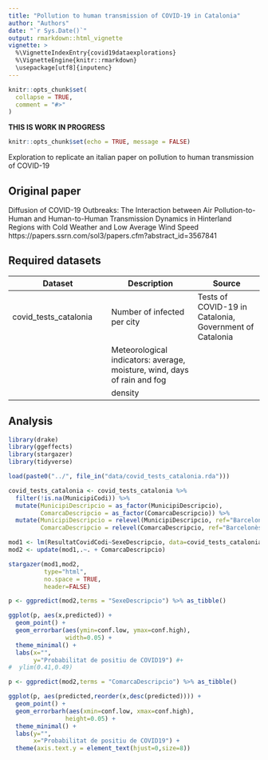 ```yaml
---
title: "Pollution to human transmission of COVID-19 in Catalonia"
author: "Authors"
date: "`r Sys.Date()`"
output: rmarkdown::html_vignette
vignette: >
  %\VignetteIndexEntry{covid19dataexplorations}
  %\VignetteEngine{knitr::rmarkdown}
  \usepackage[utf8]{inputenc}
---
```


```r
knitr::opts_chunk$set(
  collapse = TRUE,
  comment = "#>"
)
```





**THIS IS WORK IN PROGRESS**

```r
knitr::opts_chunk$set(echo = TRUE, message = FALSE)
```

Exploration to replicate an italian paper on pollution to human transmission of COVID-19

## Original paper

Diffusion of COVID-19 Outbreaks: The Interaction between Air Pollution-to-Human and Human-to-Human Transmission Dynamics in Hinterland Regions with Cold Weather and Low Average Wind Speed
https://papers.ssrn.com/sol3/papers.cfm?abstract_id=3567841

## Required datasets

| Dataset | Description | Source |
|---------|--------|------|
| covid_tests_catalonia | Number of infected per city | Tests of COVID-19 in Catalonia, Government of Catalonia | 
| | Meteorological indicators: average, moisture, wind, days of rain and fog | |
| | density | |


## Analysis

```r
library(drake)
library(ggeffects)
library(stargazer)
library(tidyverse)

load(paste0("../", file_in("data/covid_tests_catalonia.rda")))

covid_tests_catalonia <- covid_tests_catalonia %>% 
  filter(!is.na(MunicipiCodi)) %>% 
  mutate(MunicipiDescripcio = as_factor(MunicipiDescripcio),
         ComarcaDescripcio = as_factor(ComarcaDescripcio)) %>% 
  mutate(MunicipiDescripcio = relevel(MunicipiDescripcio, ref="Barcelona"),
         ComarcaDescripcio = relevel(ComarcaDescripcio, ref="Barcelonès"))
```


```r
mod1 <- lm(ResultatCovidCodi~SexeDescripcio, data=covid_tests_catalonia)
mod2 <- update(mod1,.~. + ComarcaDescripcio)

stargazer(mod1,mod2,
          type="html",
          no.space = TRUE,
          header=FALSE)

```

```r
p <- ggpredict(mod2,terms = "SexeDescripcio") %>% as_tibble()

ggplot(p, aes(x,predicted)) +
  geom_point() +
  geom_errorbar(aes(ymin=conf.low, ymax=conf.high),
                width=0.05) +
  theme_minimal() +
  labs(x="",
       y="Probabilitat de positiu de COVID19") #+
#  ylim(0.41,0.49)
```



```r
p <- ggpredict(mod2,terms = "ComarcaDescripcio") %>% as_tibble()

ggplot(p, aes(predicted,reorder(x,desc(predicted)))) +
  geom_point() +
  geom_errorbarh(aes(xmin=conf.low, xmax=conf.high),
                height=0.05) +
  theme_minimal() +
  labs(y="",
       x="Probabilitat de positiu de COVID19") +
  theme(axis.text.y = element_text(hjust=0,size=8))

```

